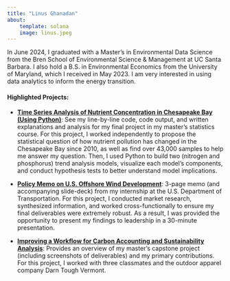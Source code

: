 ```yaml
---
title: "Linus Ghanadan"
about:
    template: solana
    image: linus.jpeg
---
```


In June 2024, I graduated with a Master's in Environmental Data Science from the Bren School of Environmental Science & Management at UC Santa Barbara. I also hold a B.S. in Environmental Economics from the University of Maryland, which I received in May 2023. I am very interested in using data analytics to inform the energy transition.

#### **Highlighted Projects**:

-   [**Time Series Analysis of Nutrient Concentration in Chesapeake Bay (Using Python)**](https://linusghanadan.github.io/blog/2024-8-20-post/chesapeake-bay-python.html): See my line-by-line code, code output, and written explanations and analysis for my final project in my master's statistics course. For this project, I worked independently to propose the statistical question of how nutrient pollution has changed in the Chesapeake Bay since 2010, as well as find over 43,000 samples to help me answer my question. Then, I used Python to build two (nitrogen and phosphorus) trend analysis models, visualize each model's components, and conduct hypothesis tests to better understand model implications.

-   [**Policy Memo on U.S. Offshore Wind Development**](https://linusghanadan.github.io/writing/offshore-wind/offshore-wind.html): 3-page memo (and accompanying slide-deck) from my internship at the U.S. Department of Transportation. For this project, I conducted market research, synthesized information, and worked cross-functionally to ensure my final deliverables were extremely robust. As a result, I was provided the opportunity to present my findings to leadership in a 30-minute presentation.

-   [**Improving a Workflow for Carbon Accounting and Sustainability Analysis**](https://linusghanadan.github.io/blog/2024-6-20-post/): Provides an overview of my master's capstone project (including screenshots of deliverables) and my primary contributions. For this project, I worked with three classmates and the outdoor apparel company Darn Tough Vermont.
